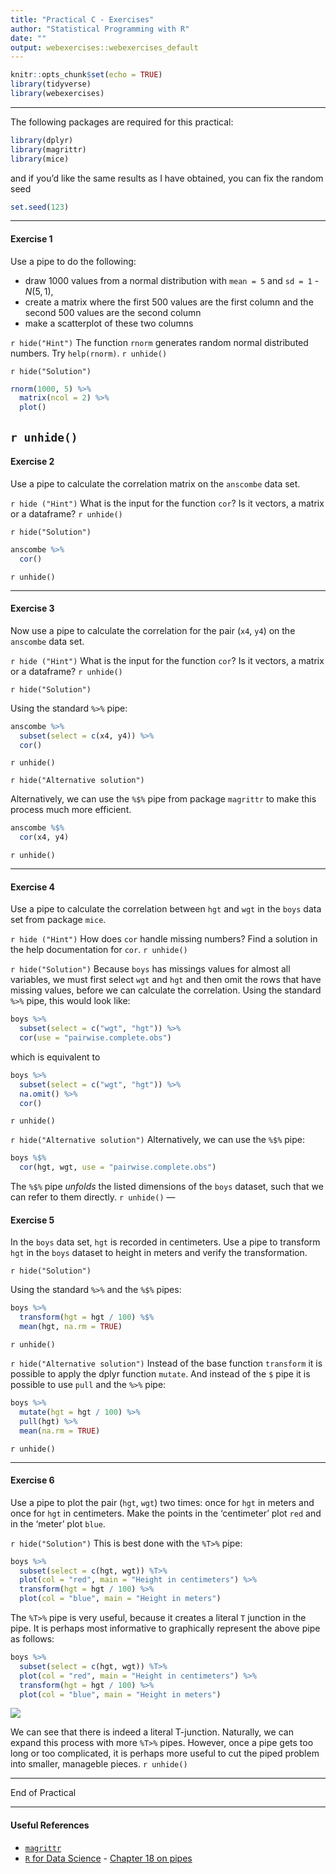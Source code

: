 ```yaml
---
title: "Practical C - Exercises"
author: "Statistical Programming with R"
date: ""
output: webexercises::webexercises_default
---
```



```r
knitr::opts_chunk$set(echo = TRUE)
library(tidyverse)
library(webexercises)

```

---


The following packages are required for this practical:
```r
library(dplyr)
library(magrittr)
library(mice)
```
and if you'd like the same results as I have obtained, you can fix the random seed
```r
set.seed(123)
```

---

#### Exercise 1


Use a pipe to do the following:

- draw 1000 values from a normal distribution with `mean = 5` and `sd = 1` - $N(5, 1)$, 
- create a matrix where the first 500 values are the first column and the second 500 values are the second column 
- make a scatterplot of these two columns


`r hide("Hint")`
The function `rnorm` generates random normal distributed numbers. Try `help(rnorm)`.
`r unhide()`

`r hide("Solution")`
```r

rnorm(1000, 5) %>%
  matrix(ncol = 2) %>%
  plot()

```
`r unhide()` 
---

<!-- 2. **Use a pipe to assign values `1:5` to object `x` and verify that the object exists.** -->

<!-- Normally, when we use the following code to assign values to an object, we can directly run -->
<!-- ```{r, eval=FALSE} -->
<!-- x <- 1:5 -->
<!-- ``` -->

<!-- However, when we would like to do this in a pipe, we run into a problem.  -->
<!-- ```{r, error=TRUE} -->
<!-- "x" %>% assign(1:5) -->
<!-- x -->
<!-- ``` -->

<!-- The pipe creates a separate, temporary environment where all things `%>%` take place (environments were discussed in Lecture C). This environment is different from the Global Environment and disappears once the pipe is finished. In other words, we assign `1:5` to object `x`, but once we are done assigning, object `x` is deleted.  -->

<!-- Function `assign()` is part of a class of functions that uses the current environment (the one that it is called from) to do its business. For such functions, we need to be explicit about the environment we would like the funtion to use: -->
<!-- ```{r} -->
<!-- env <- environment() -->
<!-- "x" %>% assign(1:5, envir = env) -->
<!-- x -->
<!-- ``` -->
<!-- Now we have explicitly instructed function `assign()` to use the Global Environment: -->
<!-- ```{r} -->
<!-- environment() -->
<!-- ``` -->

<!-- We could also create a new environment to assign values to objects -->
<!-- ```{r} -->
<!-- assign.env <- new.env()  -->
<!-- "x" %>% assign(letters[1:5], envir = assign.env) -->
<!-- ``` -->
<!-- But then we need to call `x` from `assign.env` -->
<!-- ```{r} -->
<!-- assign.env$x -->
<!-- ``` -->
<!-- because otherwise we would still get `x` from `R_GlobalEnv` -->
<!-- ```{r} -->
<!-- x -->
<!-- ``` -->

<!-- --- -->

#### Exercise 2

Use a pipe to calculate the correlation matrix on the `anscombe` data set.

`r hide ("Hint")`
What is the input for the function `cor`? Is it vectors, a matrix or a dataframe?
`r unhide()`

`r hide("Solution")`
```r
anscombe %>%
  cor()
```
`r unhide()`


---

#### Exercise 3

Now use a pipe to calculate the correlation for the pair (`x4`, `y4`) on the `anscombe` data set.

`r hide ("Hint")`
What is the input for the function `cor`? Is it vectors, a matrix or a dataframe?
`r unhide()`

`r hide("Solution")`

Using the standard `%>%` pipe:

```r
anscombe %>%
  subset(select = c(x4, y4)) %>%
  cor()
```
`r unhide()`

`r hide("Alternative solution")`

Alternatively, we can use the `%$%` pipe from package `magrittr` to make this process much more efficient.

```r
anscombe %$%
  cor(x4, y4)
```
`r unhide()`

---

#### Exercise 4 

Use a pipe to calculate the correlation between `hgt` and `wgt` in the `boys` data set from package `mice`.

`r hide ("Hint")`
How does `cor` handle missing numbers? Find a solution in the help documentation for `cor`. 
`r unhide()`


`r hide("Solution")`
Because `boys` has missings values for almost all variables, we must first select `wgt` and `hgt` and then omit the rows that have missing values, before we can calculate the correlation. Using the standard `%>%` pipe, this would look like:

```r
boys %>%
  subset(select = c("wgt", "hgt")) %>%
  cor(use = "pairwise.complete.obs")
```
which is equivalent to 
```r
boys %>%
  subset(select = c("wgt", "hgt")) %>%
  na.omit() %>%
  cor()
```
`r unhide()`

`r hide("Alternative solution")`
Alternatively, we can use the `%$%` pipe:
```r
boys %$% 
  cor(hgt, wgt, use = "pairwise.complete.obs")
```
The `%$%` pipe *unfolds* the listed dimensions of the `boys` dataset, such that we can refer to them directly. 
`r unhide()`
---

#### Exercise 5

In the `boys` data set, `hgt` is recorded in centimeters. Use a pipe to transform `hgt` in the `boys` dataset to height in meters and verify the transformation.

`r hide("Solution")`

Using the standard `%>%` and the `%$%` pipes:
```r
boys %>%
  transform(hgt = hgt / 100) %$%
  mean(hgt, na.rm = TRUE)
```
`r unhide()`


`r hide("Alternative solution")`
Instead of the base function `transform` it is possible to apply the dplyr function `mutate`. And instead of the `$` pipe it is possible to use `pull` and the `%>%` pipe:

```r
boys %>%
  mutate(hgt = hgt / 100) %>% 
  pull(hgt) %>%
  mean(na.rm = TRUE)
```
`r unhide()`

---


#### Exercise 6

Use a pipe to plot the pair (`hgt`, `wgt`) two times: once for `hgt` in meters and once for `hgt` in centimeters. Make the points in the 'centimeter' plot `red` and in the 'meter' plot `blue`. 

`r hide("Solution")` 
This is best done with the `%T>%` pipe:
```r
boys %>%
  subset(select = c(hgt, wgt)) %T>%
  plot(col = "red", main = "Height in centimeters") %>%
  transform(hgt = hgt / 100) %>%
  plot(col = "blue", main = "Height in meters")
```
The `%T>%` pipe is very useful, because it creates a literal `T` junction in the pipe. It is perhaps most informative to graphically represent the above pipe as follows:
```r
boys %>%
  subset(select = c(hgt, wgt)) %T>%
  plot(col = "red", main = "Height in centimeters") %>%
  transform(hgt = hgt / 100) %>%
  plot(col = "blue", main = "Height in meters")
```
![](flow_t_pipe.png)

We can see that there is indeed a literal T-junction. Naturally, we can expand this process with more `%T>%` pipes. However, once a pipe gets too long or too complicated, it is perhaps more useful to cut the piped problem into smaller, manageble pieces. 
`r unhide()`

---

End of Practical
 
---

#### Useful References

- [`magrittr`](https://magrittr.tidyverse.org)
- [`R` for Data Science](http://r4ds.had.co.nz) - [Chapter 18 on pipes](http://r4ds.had.co.nz/pipes.html)